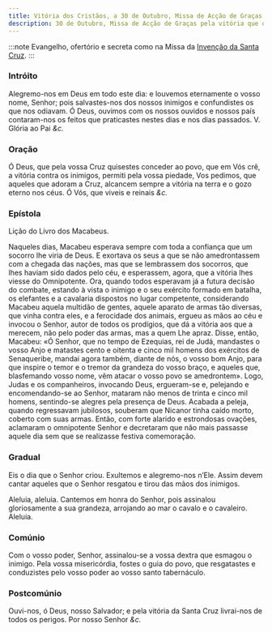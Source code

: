 ```yaml
---
title: Vitória dos Cristãos, a 30 de Outubro, Missa de Acção de Graças pela vitória que os cristãos alcançaram na luta contra os sarracenos
description: 30 de Outubro, Missa de Acção de Graças pela vitória que os cristãos alcançaram na luta contra os sarracenos
---
```


:::note
Evangelho, ofertório e secreta como na Missa da [Invenção da Santa Cruz](/missal/santos/05-03-1).
:::

### Intróito

Alegremo-nos em Deus em todo este dia: e louvemos eternamente o vosso
nome, Senhor; pois salvastes-nos dos nossos inimigos e confundistes os que
nos odiavam. Ó Deus, ouvimos com os nossos ouvidos e nossos país
contaram-nos os feitos que praticastes nestes dias e nos dias passados. V.
Glória ao Pai <em>&c.</em>

### Oração

Ó Deus, que pela vossa Cruz quisestes conceder ao povo, que em Vós crê, a
vitória contra os inimigos, permiti pela vossa piedade, Vos pedimos, que
aqueles que adoram a Cruz, alcancem sempre a vitória na terra e o gozo
eterno nos céus. Ó Vós, que viveis e reinais <em>&c.</em>

### Epístola

Lição do Livro dos Macabeus.

Naqueles dias, Macabeu esperava sempre com toda a confiança que um socorro
lhe viria de Deus. E exortava os seus a que se não amedrontassem com a
chegada das nações, mas que se lembrassem dos socorros, que lhes haviam
sido dados pelo céu, e esperassem, agora, que a vitória lhes viesse do
Omnipotente. Ora, quando todos esperavam já a futura decisão do combate,
estando à vista o inimigo e o seu exército formado em batalha, os
elefantes e a cavalaria dispostos no lugar competente, considerando
Macabeu aquela multidão de gentes, aquele aparato de armas tão diversas,
que vinha contra eles, e a ferocidade dos animais, ergueu as mãos ao céu e
invocou o Senhor, autor de todos os prodígios, que dá a vitória aos que a
merecem, não pelo poder das armas, mas a quem Lhe apraz. Disse, então,
Macabeu: «Ó Senhor, que no tempo de Ezequias, rei de Judá, mandastes o
vosso Anjo e matastes cento e oitenta e cinco mil homens dos exércitos de
Senaqueribe, mandai agora também, diante de nós, o vosso bom Anjo, para
que inspire o temor e o tremor da grandeza do vosso braço, e aqueles que,
blasfemando vosso nome, vêm atacar o vosso povo se amedrontem». Logo,
Judas e os companheiros, invocando Deus, ergueram-se e, pelejando e
encomendando-se ao Senhor, mataram não menos de trinta e cinco mil homens,
sentindo-se alegres pela presença de Deus. Acabada a peleja, quando
regressavam jubilosos, souberam que Nicanor tinha caído morto, coberto com
suas armas. Então, com forte alarido e estrondosas ovações, aclamaram o
omnipotente Senhor e decretaram que não mais passasse aquele dia sem que
se realizasse festiva comemoração.

### Gradual

Eis o dia que o Senhor criou. Exultemos e alegremo-nos n’Ele. Assim devem
cantar aqueles que o Senhor resgatou e tirou das mãos dos inimigos.

Aleluia, aleluia. Cantemos em honra do Senhor, pois assinalou
gloriosamente a sua grandeza, arrojando ao mar o cavalo e o cavaleiro.
Aleluia.

### Comúnio

Com o vosso poder, Senhor, assinalou-se a vossa dextra que esmagou o
inimigo. Pela vossa misericórdia, fostes o guia do povo, que resgatastes e
conduzistes pelo vosso poder ao vosso santo tabernáculo.

### Postcomúnio

Ouvi-nos, ó Deus, nosso Salvador; e pela vitória da Santa Cruz livrai-nos
de todos os perigos. Por nosso Senhor <em>&c.</em>
